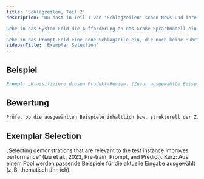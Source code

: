 ```yaml
---
title: 'Schlagzeilen, Teil 2'
description: 'Du hast in Teil 1 von "Schlagzeilen" schon News und ihre passenden Rubriken erstellt. Jetzt wollen wir daraus eine neue Aufforderung erstellen.

Gebe in das System-Feld die Aufforderung an das Große Sprachmodell ein und die Beispiele, die du in Teil 1 generiert hast.

Gebe in das Prompt-Feld eine neue Schlagzeile ein, die noch keine Rubrik besitzt. Das LLM wird dann dieser neuen Schlagzeile eine Rubrik zuweisen.'
sidebarTitle: 'Exemplar Selection'
---
```


## Beispiel

```markdown icon="markdown" wrap
Prompt: „Klassifiziere diesen Produkt-Review. (Zuvor ausgewählte Beispiele handeln ebenfalls von Produkt-Reviews ähnlicher Art.)“
```

## Bewertung

```markdown icon="markdown" wrap
Prüfe, ob die ausgewählten Beispiele inhaltlich bzw. strukturell der Zielaufgabe ähneln (Relevanzkriterium).
```

## Exemplar Selection
„Selecting demonstrations that are relevant to the test instance improves performance“ (Liu et al., 2023, Pre-train, Prompt, and Predict). Kurz: Aus einem Pool werden passende Beispiele für die aktuelle Eingabe ausgewählt (z. B. thematisch ähnlich).